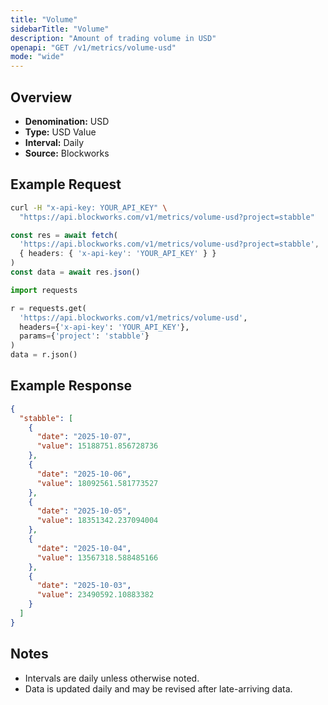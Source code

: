 ```yaml
---
title: "Volume"
sidebarTitle: "Volume"
description: "Amount of trading volume in USD"
openapi: "GET /v1/metrics/volume-usd"
mode: "wide"
---
```


## Overview

- **Denomination:** USD
- **Type:** USD Value
- **Interval:** Daily
- **Source:** Blockworks

## Example Request

<CodeGroup>

```bash cURL
curl -H "x-api-key: YOUR_API_KEY" \
  "https://api.blockworks.com/v1/metrics/volume-usd?project=stabble"
```

```typescript TypeScript
const res = await fetch(
  'https://api.blockworks.com/v1/metrics/volume-usd?project=stabble',
  { headers: { 'x-api-key': 'YOUR_API_KEY' } }
)
const data = await res.json()
```

```python Python
import requests

r = requests.get(
  'https://api.blockworks.com/v1/metrics/volume-usd',
  headers={'x-api-key': 'YOUR_API_KEY'},
  params={'project': 'stabble'}
)
data = r.json()
```

</CodeGroup>

## Example Response

```json
{
  "stabble": [
    {
      "date": "2025-10-07",
      "value": 15188751.856728736
    },
    {
      "date": "2025-10-06",
      "value": 18092561.581773527
    },
    {
      "date": "2025-10-05",
      "value": 18351342.237094004
    },
    {
      "date": "2025-10-04",
      "value": 13567318.588485166
    },
    {
      "date": "2025-10-03",
      "value": 23490592.10883382
    }
  ]
}
```

## Notes
- Intervals are daily unless otherwise noted.
- Data is updated daily and may be revised after late-arriving data.